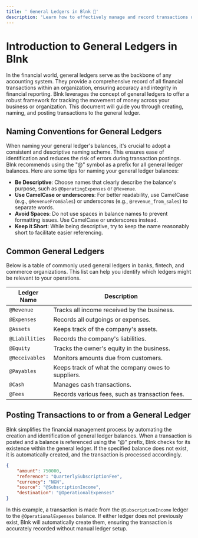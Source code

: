 ```yaml
---
title: ' General Ledgers in Blnk 🚨'
description: 'Learn how to effectively manage and record transactions using general ledgers in Blnk.'
---
```


# Introduction to General Ledgers in Blnk

In the financial world, general ledgers serve as the backbone of any accounting system. They provide a comprehensive record of all financial transactions within an organization, ensuring accuracy and integrity in financial reporting. Blnk leverages the concept of general ledgers to offer a robust framework for tracking the movement of money across your business or organization. This document will guide you through creating, naming, and posting transactions to the general ledger.


## Naming Conventions for General Ledgers

When naming your general ledger's balances, it's crucial to adopt a consistent and descriptive naming scheme. This ensures ease of identification and reduces the risk of errors during transaction postings. Blnk recommends using the "@" symbol as a prefix for all general ledger balances. Here are some tips for naming your general ledger balances:

- **Be Descriptive**: Choose names that clearly describe the balance's purpose, such as `@OperatingExpenses` or `@Revenue`.
- **Use CamelCase or underscores**: For better readability, use CamelCase (e.g., `@RevenueFromSales`) or underscores (e.g., `@revenue_from_sales`) to separate words.
- **Avoid Spaces**: Do not use spaces in balance names to prevent formatting issues. Use CamelCase or underscores instead.
- **Keep it Short**: While being descriptive, try to keep the name reasonably short to facilitate easier referencing.

## Common General Ledgers
Below is a table of commonly used general ledgers in banks, fintech, and commerce organizations. This list can help you identify which ledgers might be relevant to your operations.

| Ledger Name        | Description                               |
|--------------------|-------------------------------------------|
| `@Revenue`         | Tracks all income received by the business. |
| `@Expenses`        | Records all outgoings or expenses.        |
| `@Assets`          | Keeps track of the company's assets.      |
| `@Liabilities`     | Records the company's liabilities.        |
| `@Equity`          | Tracks the owner's equity in the business.|
| `@Receivables`     | Monitors amounts due from customers.      |
| `@Payables`        | Keeps track of what the company owes to suppliers. |
| `@Cash`            | Manages cash transactions.                |
| `@Fees`            | Records various fees, such as transaction fees. |

## Posting Transactions to or from a General Ledger
Blnk simplifies the financial management process by automating the creation and identification of general ledger balances. When a transaction is posted and a balance is referenced using the "@" prefix, Blnk checks for its existence within the general ledger. If the specified balance does not exist, it is automatically created, and the transaction is processed accordingly.

```json
{
    "amount": 750000,
    "reference": "QuarterlySubscriptionFee",
    "currency": "NGN",
    "source": "@SubscriptionIncome",
    "destination": "@OperationalExpenses"
}
```
In this example, a transaction is made from the `@SubscriptionIncome` ledger to the `@OperationalExpenses` balance. If either ledger does not previously exist, Blnk will automatically create them, ensuring the transaction is accurately recorded without manual ledger setup.


